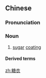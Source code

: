 ==Chinese==
{{zh-forms}}

===Pronunciation===
{{zh-pron
|m=tángyī
|c=tong4 ji1
|cat=n
}}

===Noun===
{{zh-noun}}

# [[sugar]] [[coating]]

====Derived terms====
{{zh-der|糖衣炮彈}}

[[zh:糖衣]]